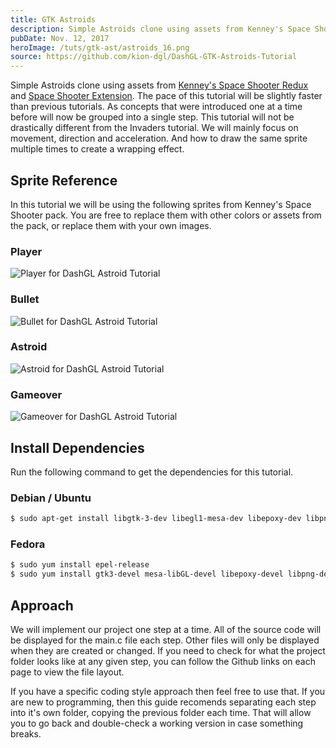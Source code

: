 ```yaml
---
title: GTK Astroids
description: Simple Astroids clone using assets from Kenney's Space Shooter Redux and Space Shooter Extension. The pace of this tutorial will be slightly faster than previous tutorials. As concepts that were introduced one at a time before will now be grouped into a single step. This tutorial will not be drastically different from the Invaders tutorial. We will mainly focus on movement, direction and acceleration. And how to draw the same sprite multiple times to create a wrapping effect.
pubDate: Nov. 12, 2017
heroImage: /tuts/gtk-ast/astroids_16.png
source: https://github.com/kion-dgl/DashGL-GTK-Astroids-Tutorial
---
```


Simple Astroids clone using assets from [Kenney's Space Shooter Redux](http://kenney.nl/assets/space-shooter-redux) and [Space Shooter Extension](http://kenney.nl/assets/space-shooter-extension). The pace of this tutorial will be slightly faster than previous tutorials. As concepts that were introduced one at a time before will now be grouped into a single step. This tutorial will not be drastically different from the Invaders tutorial. We will mainly focus on movement, direction and acceleration. And how to draw the same sprite multiple times to create a wrapping effect.

## Sprite Reference

In this tutorial we will be using the following sprites from Kenney's Space Shooter pack. You are free to replace them with other colors or assets from the pack, or replace them with your own images.

### Player

![Player for DashGL Astroid Tutorial](/tuts/gtk-ast/player.png)

### Bullet

![Bullet for DashGL Astroid Tutorial](/tuts/gtk-ast/bullet.png)

### Astroid

![Astroid for DashGL Astroid Tutorial](/tuts/gtk-ast/astroid.png)

### Gameover

![Gameover for DashGL Astroid Tutorial](/tuts/gtk-ast/gameover.png)

## Install Dependencies

Run the following command to get the dependencies for this tutorial.

### Debian / Ubuntu

```bash
$ sudo apt-get install libgtk-3-dev libegl1-mesa-dev libepoxy-dev libpng-dev git
```

### Fedora

```bash
$ sudo yum install epel-release
$ sudo yum install gtk3-devel mesa-libGL-devel libepoxy-devel libpng-devel git
```

## Approach

We will implement our project one step at a time. All of the source code will be displayed for the main.c file each step. Other files will only be displayed when they are created or changed. If you need to check for what the project folder looks like at any given step, you can follow the Github links on each page to view the file layout.

If you have a specific coding style approach then feel free to use that. If you are new to programming, then this guide recomends separating each step into it's own folder, copying the previous folder each time. That will allow you to go back and double-check a working version in case something breaks.

